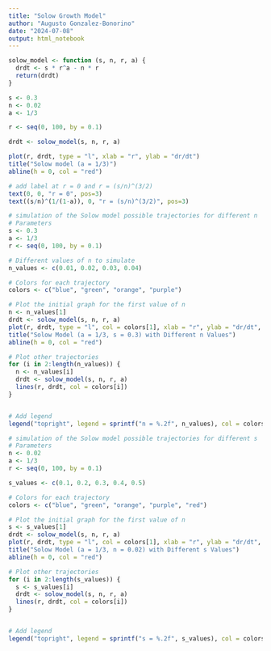 ---
title: "Solow Growth Model"
author: "Augusto Gonzalez-Bonorino"
date: "2024-07-08"
output: html_notebook
---


```{r}
solow_model <- function (s, n, r, a) {
  drdt <- s * r^a - n * r
  return(drdt)
}

s <- 0.3
n <- 0.02
a <- 1/3

r <- seq(0, 100, by = 0.1)

drdt <- solow_model(s, n, r, a)

plot(r, drdt, type = "l", xlab = "r", ylab = "dr/dt")
title("Solow model (a = 1/3)")
abline(h = 0, col = "red")

# add label at r = 0 and r = (s/n)^(3/2)
text(0, 0, "r = 0", pos=3)
text((s/n)^(1/(1-a)), 0, "r = (s/n)^(3/2)", pos=3)
```

```{r}
# simulation of the Solow model possible trajectories for different n
# Parameters
s <- 0.3
a <- 1/3
r <- seq(0, 100, by = 0.1)

# Different values of n to simulate
n_values <- c(0.01, 0.02, 0.03, 0.04)

# Colors for each trajectory
colors <- c("blue", "green", "orange", "purple")

# Plot the initial graph for the first value of n
n <- n_values[1]
drdt <- solow_model(s, n, r, a)
plot(r, drdt, type = "l", col = colors[1], xlab = "r", ylab = "dr/dt", ylim = c(-1, 1))
title("Solow Model (a = 1/3, s = 0.3) with Different n Values")
abline(h = 0, col = "red")

# Plot other trajectories
for (i in 2:length(n_values)) {
  n <- n_values[i]
  drdt <- solow_model(s, n, r, a)
  lines(r, drdt, col = colors[i])
}


# Add legend
legend("topright", legend = sprintf("n = %.2f", n_values), col = colors, lty = 1)

```

```{r}
# simulation of the Solow model possible trajectories for different s
# Parameters
n <- 0.02
a <- 1/3
r <- seq(0, 100, by = 0.1)

s_values <- c(0.1, 0.2, 0.3, 0.4, 0.5)

# Colors for each trajectory
colors <- c("blue", "green", "orange", "purple", "red")

# Plot the initial graph for the first value of n
s <- s_values[1]
drdt <- solow_model(s, n, r, a)
plot(r, drdt, type = "l", col = colors[1], xlab = "r", ylab = "dr/dt", ylim = c(-1, 1))
title("Solow Model (a = 1/3, n = 0.02) with Different s Values")
abline(h = 0, col = "red")

# Plot other trajectories
for (i in 2:length(s_values)) {
  s <- s_values[i]
  drdt <- solow_model(s, n, r, a)
  lines(r, drdt, col = colors[i])
}


# Add legend
legend("topright", legend = sprintf("s = %.2f", s_values), col = colors, lty = 1)
```

